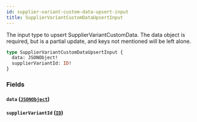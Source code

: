```yaml
---
id: supplier-variant-custom-data-upsert-input
title: SupplierVariantCustomDataUpsertInput
---
```


The input type to upsert SupplierVariantCustomData.
The data object is required, but is a partial update, and keys not mentioned will be left alone.

```graphql
type SupplierVariantCustomDataUpsertInput {
  data: JSONObject!
  supplierVariantId: ID!
}
```

### Fields

#### `data` ([`JSONObject`](/developers/supplier-apis/supply-api/graphql/reference/scalars/jsonobject))

#### `supplierVariantId` ([`ID`](/developers/supplier-apis/supply-api/graphql/reference/scalars/id))
